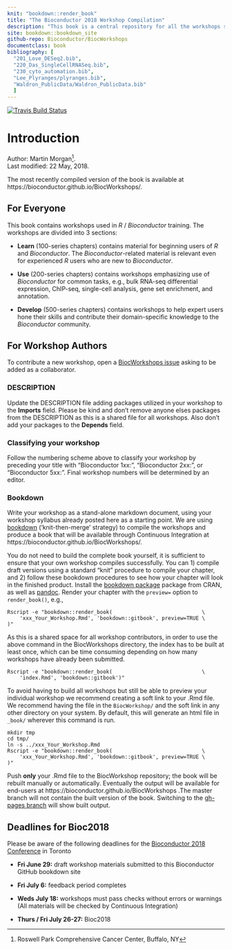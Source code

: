 ```yaml
---
knit: "bookdown::render_book"
title: "The Bioconductor 2018 Workshop Compilation"
description: "This book is a central repository for all the workshops submitted to the Bioconductor 2018 Conference"
site: bookdown::bookdown_site
github-repo: Bioconductor/BiocWorkshops
documentclass: book
bibliography: [
  "201_Love_DESeq2.bib",
  "220_Das_SingleCellRNASeq.bib",
  "230_cyto_automation.bib",
  "Lee_Plyranges/plyranges.bib",
  "Waldron_PublicData/Waldron_PublicData.bib"
  ]
---
```


[![Travis Build Status](https://travis-ci.org/Bioconductor/BiocWorkshops.png?branch=master)](https://travis-ci.org/Bioconductor/BiocWorkshops)

# Introduction

Author:
    Martin Morgan^[Roswell Park Comprehensive Cancer Center, Buffalo, NY].
    <br/>
Last modified: 22 May, 2018.

The most recently compiled version of the book is available at https://bioconductor.github.io/BiocWorkshops/.

## For Everyone

This book contains workshops used in _R_ / _Bioconductor_
training. The workshops are divided into 3 sections:

- **Learn** (100-series chapters) contains material for beginning
  users of _R_ and _Bioconductor_. The _Bioconductor_-related material
  is relevant even for experienced _R_ users who are new to
  _Bioconductor_.

- **Use** (200-series chapters) contains workshops emphasizing use of
  _Bioconductor_ for common tasks, e.g., bulk RNA-seq differential
  expression, ChIP-seq, single-cell analysis, gene set enrichment, and
  annotation.

- **Develop** (500-series chapters) contains workshops to help expert
  users hone their skills and contribute their domain-specific
  knowledge to the _Bioconductor_ community.

## For Workshop Authors

To contribute a new workshop, open a [BiocWorkshops issue][] asking to
be added as a collaborator.

### DESCRIPTION

Update the DESCRIPTION file adding packages utilized in your workshop to
the **Imports** field. Please be kind and don't remove anyone elses packages from
the DESCRIPTION as this is a shared file for all workshops. Also don't add your packages
to the **Depends** field.

### Classifying your workshop

Follow the numbering scheme above to classify your workshop by preceding your title with 
"Bioconductor 1xx:", "Bioconductor 2xx:", or "Bioconductor 5xx:". Final workshop numbers will be 
determined by an editor.

### Bookdown

Write your workshop as a stand-alone markdown document, using your workshop 
syllabus already posted here as a starting point.  We are using [bookdown][] 
('knit-then-merge' strategy) to compile the workshops and produce a book that will be 
available through Continuous Integration at https://bioconductor.github.io/BiocWorkshops/.

You do not need to build the complete book yourself, it is sufficient to ensure that your own
workshop compiles successfully. You can 1) compile draft versions using a standard "knit" 
procedure to compile your chapter, and 2) follow these bookdown procedures to see how your 
chapter will look in the finished product. Install the [bookdown package][] package from CRAN, 
as well as [pandoc][]. Render your chapter with the `preview=` option to `render_book()`, e.g.,

```
Rscript -e "bookdown::render_book(                             \
    'xxx_Your_Workshop.Rmd', 'bookdown::gitbook', preview=TRUE \
)"
```

As this is a shared space for all workshop contributors, in order to
use the above command in the BiocWorkshops directory, the index has to
be built at least once, which can be time consuming depending on how many
workshops have already been submitted.

```
Rscript -e "bookdown::render_book(                             \
    'index.Rmd', 'bookdown::gitbook')"
```

To avoid having to build all workshops but still be able to preview
your individual workshop we recommend creating a soft link to your .Rmd file.
We recommend having the file in the `BiocWorkshop/` and the soft link in
any other directory on your system. By default, this will generate an
html file in `_book/` wherever this command is run.

```
mkdir tmp
cd tmp/
ln -s ../xxx_Your_Workshop.Rmd
Rscript -e "bookdown::render_book(                             \
    'xxx_Your_Workshop.Rmd', 'bookdown::gitbook', preview=TRUE \
)"
```


Push **only** your .Rmd file to the BiocWorkshop repository; the book will be
rebuilt manually or automatically. Eventually the output will be
available for end-users at https://bioconductor.github.io/BiocWorkshops .The
master branch will not contain the built version of the book. Switching to the
[gh-pages branch][] will show built output.  

## Deadlines for Bioc2018

Please be aware of the following deadlines for the [Bioconductor 2018 Conference][] in Toronto

- **Fri June 29:** draft workshop materials submitted to this Bioconductor GitHub bookdown site

- **Fri July 6:** feedback period completes

- **Weds July 18:** workshops must pass checks without errors or warnings (All materials will be checked by Continuous Integration)

- **Thurs / Fri July 26-27:** Bioc2018

[BiocWorkshops issue]: https://github.com/Bioconductor/BiocWorkshops/issues
[bookdown]: https://bookdown.org/yihui/bookdown/
[bookdown package]: https://cran.r-project.org/package=bookdown
[pandoc]: http://pandoc.org/
[gh-pages branch]: https://github.com/Bioconductor/BiocWorkshops/tree/gh-pages
[Bioconductor 2018 Conference]: https://bioc2018.bioconductor.org/
